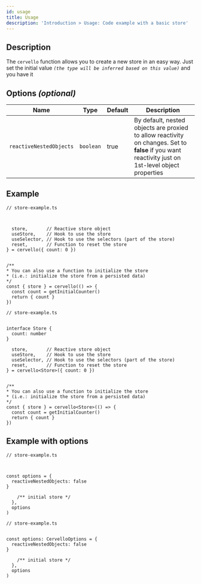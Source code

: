 ```yaml
---
id: usage
title: Usage
description: 'Introduction > Usage: Code example with a basic store'
---
```



## Description
The `cervello` function allows you to create a new store in an easy way.
Just set the initial value _`(the type will be inferred based on this value)`_ and you have it

## Options _(optional)_
| Name                    | Type         |Default    |Description         |
|---                      |---           |---        |---	                |
| `reactiveNestedObjects` | `boolean`    | true      |  By default, nested objects are proxied to allow reactivity on changes. Set to **false** if you want reactivity just on 1st-level object properties |


## Example

<Tabs groupId="code-language">
  <TabItem value="jsx" label="JavaScript">

    // store-example.ts



      store,       // Reactive store object
      useStore,    // Hook to use the store
      useSelector, // Hook to use the selectors (part of the store)
      reset,       // Function to reset the store 
    } = cervello({ count: 0 })


    /**
    * You can also use a function to initialize the store
    * (i.e.: initialize the store from a persisted data)
    */
    const { store } = cervello(() => {
      const count = getInitialCounter()
      return { count }
    })
    

  </TabItem>
  <TabItem value="tsx" label="TypeScript">

    // store-example.ts


    interface Store {
      count: number
    }

      store,       // Reactive store object
      useStore,    // Hook to use the store
      useSelector, // Hook to use the selectors (part of the store)
      reset,       // Function to reset the store 
    } = cervello<Store>({ count: 0 })


    /**
    * You can also use a function to initialize the store
    * (i.e.: initialize the store from a persisted data)
    */
    const { store } = cervello<Store>(() => {
      const count = getInitialCounter()
      return { count }
    })

  </TabItem>
</Tabs>



## Example with options

<Tabs groupId="code-language">
  <TabItem value="jsx" label="JavaScript">

    // store-example.ts



    const options = {
      reactiveNestedObjects: false
    }

        /** initial store */
      },
      options
    )

  </TabItem>
  <TabItem value="tsx" label="TypeScript">

    // store-example.ts


    const options: CervelloOptions = {
      reactiveNestedObjects: false
    }

        /** initial store */
      },
      options
    )

  </TabItem>
</Tabs>
